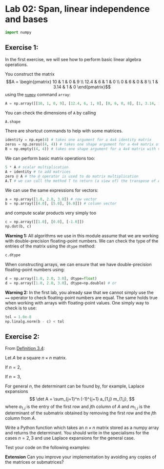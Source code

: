 # Lab 02: Span, linear independence and bases

```python
import numpy

```

## Exercise 1:

In the first exercise, we will see how to perform basic linear algebra operations.

You construct the matrix $$A = \begin{pmatrix} 10 & 1 & 0 & 9 \\ 12.4 & 6 & 1 & 0 \\ 0 & 6 & 0 & 8 \\ 1 & 3.14 & 1 & 0 \end{pmatrix}$$ using the [`numpy`]() command `array`:
```python
A = np.array([[10, 1, 0, 9], [12.4, 6, 1, 0], [0, 6, 0, 8], [1, 3.14, 1, 0]])
```
You can check the dimensions of `A` by calling
```python
A.shape
```

There are shortcut commands to help with some matrices.
```python
identity = np.eye(4) # takes one argument for a 4x4 identity matrix
zeros = np.zeros((4, 4)) # takes one shape argument for a 4x4 matrix of zeros
B = np.empty((4, 4)) # takes one shape argument for a 4x4 matrix with values not initialised to anything in particular
```

We can perform basic matrix operations too:
```python
5 * A # scalar multiplication
A + identity # to add matrices
zero @ A # the @ operator is used to do matrix multiplication
A.T # we can call the method T to return (a view of) the transpose of A
```

We can use the same expressions for vectors:
```python
a = np.array([1.0, 2.0, 3.0]) # row vector
b = np.array([[4.0], [5.0], [6.0]]) # column vector
```
and compute scalar products very simply too
```python
c = np.array([[1.0], [0.0], [-1.0]])
np.dot(b, c)
```

**Warning 1:**
All algorithms we use in this module assume that we are working with double-precision floating-point numbers. We can check the type of the entries of the matrix using the `dtype` method:
```python
c.dtype
```
When constructing arrays, we can ensure that we have double-precision floating-point numbers using:
```python
d = np.array([1.0, 2.0, 3.0], dtype=float)
d = np.array([1.0, 2.0, 3.0], dtype=np.double) # or
```

**Warning 2:**
In the first lab, you already saw that we cannot simply use the `==` operator to check floating-point numbers are equal. The same holds true when working with arrays with floating-point values.
One simply way to check is to use:
```python
tol = 1.0e-8
np.linalg.norm(b - c) < tol
```

## Exercise 2:

From [Definition 3.4](https://comp2870-2526.github.io/linear-algebra-notes/src/lec03.html#def-determinant):

Let $A$ be a square $n \times n$ matrix.

If $n = 2$,
\begin{equation}
\det A = \det \begin{pmatrix} a_{11} & a_{12} \\ a_{21} & a_{22} \end{pmatrix}
= a_{11} a_{22} - a_{21} a_{12}.
\end{equation}

If $n = 3$,
\begin{align*}
\det A & = \det \begin{pmatrix} a_{11} & a_{12} & a_{13} \\
a_{21} & a_{22} & a_{23} \\
a_{31} & a_{32} & a_{33}
\end{pmatrix} \\
& = a_{11} (a_{22} a_{33} - a_{23} a_{32}) - a_{12} (a_{21} a_{33} - a_{23}
a_{31}) + a_{13} (a_{21} a_{32} - a_{22} - a_{31}).
\end{align*}

For general $n$, the determinant can be found by, for example, Laplace expansions
$$
\det A = \sum_{j=1}^n (-1)^{j+1} a_{1,j} m_{1,j},
$$
where $a_{1,j}$ is the entry of the first row and $j$th column of $A$ and
$m_{1,j}$ is the determinant of the submatrix obtained by removing the first row
and the $j$th column from $A$.


Write a Python function which takes an $n \times n$ matrix stored as a numpy array and returns the determinant. You should write in the specialisms for the cases $n=2,3$ and use Laplace expansions for the general case.

Test your code on the following examples:

\begin{align*}
A & = \begin{pmatrix}
1 & 2 \\ 3 & 4
\end{pmatrix}, & \det A & = -2 \\
%
B & = \begin{pmatrix}
1 & 2 & 3 \\ 0 & 4 & 5 \\ 1 & 0 & 6
\end{pmatrix}, & \det B = 22 \\
%
C & = \begin{pmatrix}
1 & 2 & 3 & 4 \\
5 & 6 & 7 & 8 \\
2 & 6 & 4 & 8 \\
3 & 1 & 1 & 2
\end{pmatrix}, & \det C = 72.
\end{align*}

**Extension**
Can you improve your implementation by avoiding any copies of the matrices or submatrices?
